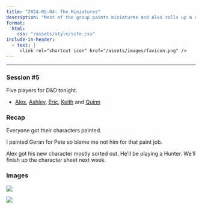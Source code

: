 ```yaml
---
title: "2024-05-04: The Miniatures"
description: "Most of the group paints miniatures and Alex rolls up a new character."
format:
  html:
    css: "/assets/style/site.css"
include-in-header:
  - text: |
     <link rel="shortcut icon" href="/assets/images/favicon.png" />
---
```

----
### Session #5

Five players for D&D tonight.

  * [Alex](/characters/dar.qmd), [Ashley](/characters/ahndahn.qmd), [Eric](/characters/sabin.qmd), [Keith](/characters/foster.qmd) and [Quinn](/characters/andy.qmd)

### Recap

Everyone got their characters painted.

I painted Geran for Pete so blame me not him for that paint job.

Alex got his new character mostly sorted out.  He'll be playing a Hunter.  We'll finish up the character sheet next week.

### Images

![](/assets/images/20240504/PXL_20240504_235327605.jpg)

![](/assets/images/20240504/PXL_20240505_005601980.jpg)
